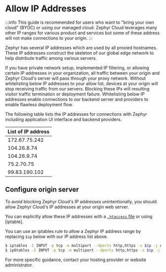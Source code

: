 # Allow IP Addresses 

:::info 
This guide is recommended for users who want to "bring your own cloud" (BYOC) or using our managed cloud. Zephyr Cloud leverages many other IP ranges for various product and services but some of these address will not make connections to your origin. 
::: 

Zephyr has several IP addresses which are used by all proxied hostnames. These IP addresses construct the skeleton of our global edge network to help distribute traffic among various servers. 


If you have private network setup, implemented IP filtering, or allowing certain IP addresses in your organization, all traffic between your origin and Zephyr Cloud's server will pass through your proxy network. Without whitelisting below IP addresses to your allow list, devices at your origin will stop receiving traffic from our servers. Blocking these IPs will resulting visitor traffic termination or deployment failure. Whitelisting below IP addresses enable connections to our backend server and providers to enable flawless deployment flow. 

The following table lists the IP addresses for connections with Zephyr including application UI interface and backend providers. 

| List of IP address | 
| ---- | 
| 172.67.75.242 | 
| 104.26.8.74 | 
| 104.26.9.74 |
| 75.2.70.75 | 
| 99.83.190.102 | 

## Configure origin server 

To avoid blocking Zephyr Cloud's IP addresses unintentionally, you should allow Zephyr Cloud's IP addresses at your origin web server. 

You can explicitly allow these IP addresses with a [`.htaccess` file](https://httpd.apache.org/docs/trunk/mod/mod_authz_core.html#require) or using [iptable]. 

You can use an iptables rule to allow a Zephyr IP address range by replacing `$ip` below with our IP address list above. 

```sh 
$ iptables -I INPUT -p tcp -m multiport --dports http,https -s $ip -j ACCEPT
$ ip6tables -I INPUT -p tcp -m multiport --dports http,https -s $ip -j ACCEPT 
```

For more specific guidance, contact your hosting provider or website administrator.